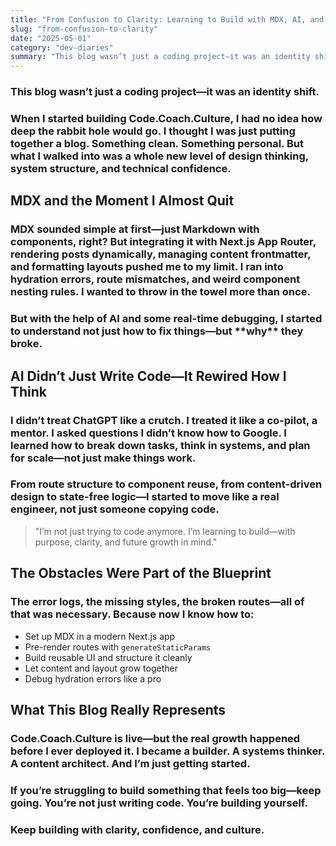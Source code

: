 ```yaml
---
title: "From Confusion to Clarity: Learning to Build with MDX, AI, and Intention"
slug: "from-confusion-to-clarity"
date: "2025-05-01"
category: "dev-diaries"
summary: "This blog wasn’t just a coding project—it was an identity shift. I didn’t just learn MDX. I learned how to think like an engineer."
---
```


<h3 className="italic text-center mb-12">
  This blog wasn’t just a coding project—it was an identity shift.
</h3>

<h3 className="mb-8">
  When I started building Code.Coach.Culture, I had no idea how deep the rabbit
  hole would go. I thought I was just putting together a blog. Something clean.
  Something personal. But what I walked into was a whole new level of design
  thinking, system structure, and technical confidence.
</h3>

## MDX and the Moment I Almost Quit

<h3 className="mb-8">
  MDX sounded simple at first—just Markdown with components, right? But
  integrating it with Next.js App Router, rendering posts dynamically, managing
  content frontmatter, and formatting layouts pushed me to my limit. I ran into
  hydration errors, route mismatches, and weird component nesting rules. I
  wanted to throw in the towel more than once.
</h3>

<h3 className="mb-8">
  But with the help of AI and some real-time debugging, I started to understand
  not just how to fix things—but **why** they broke.
</h3>

## AI Didn’t Just Write Code—It Rewired How I Think

<h3 className="mb-8">
  I didn’t treat ChatGPT like a crutch. I treated it like a co-pilot, a mentor.
  I asked questions I didn’t know how to Google. I learned how to break down
  tasks, think in systems, and plan for scale—not just make things work.
</h3>

<h3 className="mb-8">
  From route structure to component reuse, from content-driven design to
  state-free logic—I started to move like a real engineer, not just someone
  copying code.
</h3>

<blockquote className="border-l-4 border-emerald-600 pl-4 italic text-xl mb-8">
  "I’m not just trying to code anymore. I’m learning to build—with purpose,
  clarity, and future growth in mind."
</blockquote>

## The Obstacles Were Part of the Blueprint

<h3 className="mb-8">
  The error logs, the missing styles, the broken routes—all of that was
  necessary. Because now I know how to:
</h3>

- Set up MDX in a modern Next.js app
- Pre-render routes with `generateStaticParams`
- Build reusable UI and structure it cleanly
- Let content and layout grow together
- Debug hydration errors like a pro

## What This Blog Really Represents

<h3 className="mb-8">
  Code.Coach.Culture is live—but the real growth happened before I ever deployed
  it. I became a builder. A systems thinker. A content architect. And I’m just
  getting started.
</h3>

<h3 className="font-semibold mt-12">
  If you’re struggling to build something that feels too big—keep going. You’re
  not just writing code. You’re building yourself.
</h3>

<h3 className="text-center text-md text-gray-700 mt-16">
  Keep building with clarity, confidence, and culture.
</h3>
